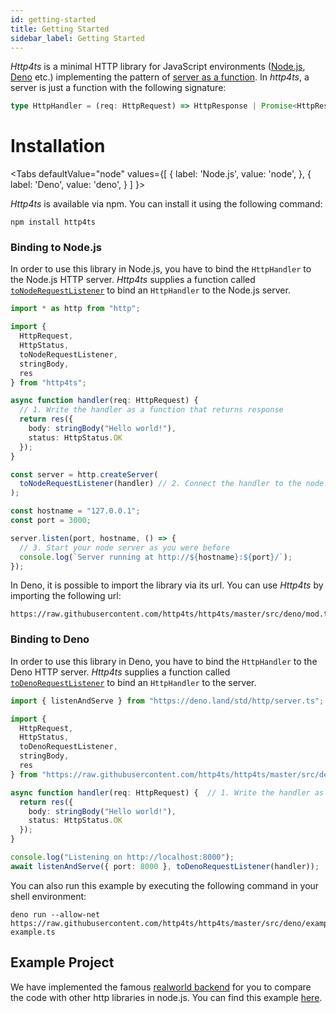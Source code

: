 ```yaml
---
id: getting-started
title: Getting Started
sidebar_label: Getting Started
---
```


_Http4ts_ is a minimal HTTP library for JavaScript environments ([Node.js](https://nodejs.org), [Deno](https://Deno.land/) etc.) implementing the pattern of [server as a function](https://monkey.org/~marius/funsrv.pdf). In _http4ts_, a server is just a function with the following signature:

```ts
type HttpHandler = (req: HttpRequest) => HttpResponse | Promise<HttpResponse>;
```

# Installation


<Tabs
  defaultValue="node"
  values={[
    { label: 'Node.js', value: 'node', },
    { label: 'Deno', value: 'deno', }
  ]
}>
<TabItem value="node">

*Http4ts* is available via npm. You can install it using the following command:

```
npm install http4ts
```

### Binding to Node.js

In order to use this library in Node.js, you have to bind the `HttpHandler` to the Node.js HTTP server. _Http4ts_ supplies a function called [`toNodeRequestListener`](https://github.com/http4ts/http4ts/blob/master/src/node/server.ts) to bind an `HttpHandler` to the Node.js server.

```ts
import * as http from "http";

import {
  HttpRequest,
  HttpStatus,
  toNodeRequestListener,
  stringBody,
  res
} from "http4ts";

async function handler(req: HttpRequest) {
  // 1. Write the handler as a function that returns response
  return res({
    body: stringBody("Hello world!"),
    status: HttpStatus.OK
  });
}

const server = http.createServer(
  toNodeRequestListener(handler) // 2. Connect the handler to the node.js server
);

const hostname = "127.0.0.1";
const port = 3000;

server.listen(port, hostname, () => {
  // 3. Start your node server as you were before
  console.log(`Server running at http://${hostname}:${port}/`);
});
```

</TabItem>
<TabItem value="deno">

In Deno, it is possible to import the library via its url. You can use *Http4ts* by importing the following url:
```
https://raw.githubusercontent.com/http4ts/http4ts/master/src/deno/mod.ts
```

### Binding to Deno

In order to use this library in Deno, you have to bind the `HttpHandler` to the Deno HTTP server. *Http4ts* supplies a function called [`toDenoRequestListener`](https://github.com/http4ts/http4ts/blob/master/src/deno/server.ts) to bind an `HttpHandler` to the server.

```ts
import { listenAndServe } from "https://deno.land/std/http/server.ts";

import {
  HttpRequest,
  HttpStatus,
  toDenoRequestListener,
  stringBody,
  res
} from "https://raw.githubusercontent.com/http4ts/http4ts/master/src/deno/mod.ts";

async function handler(req: HttpRequest) {  // 1. Write the handler as a function that returns response
  return res({
    body: stringBody("Hello world!"),
    status: HttpStatus.OK
  });
}

console.log("Listening on http://localhost:8000");
await listenAndServe({ port: 8000 }, toDenoRequestListener(handler));
```

You can also run this example by executing the following command in your shell environment:

```
deno run --allow-net https://raw.githubusercontent.com/http4ts/http4ts/master/src/deno/examples/readme-example.ts
```

</TabItem>
</Tabs>

## Example Project

We have implemented the famous [realworld backend](https://github.com/gothinkster/realworld) for you to compare the code with other http libraries in node.js. You can find this example [here](https://github.com/http4ts/http4ts-realworld-example-app).
